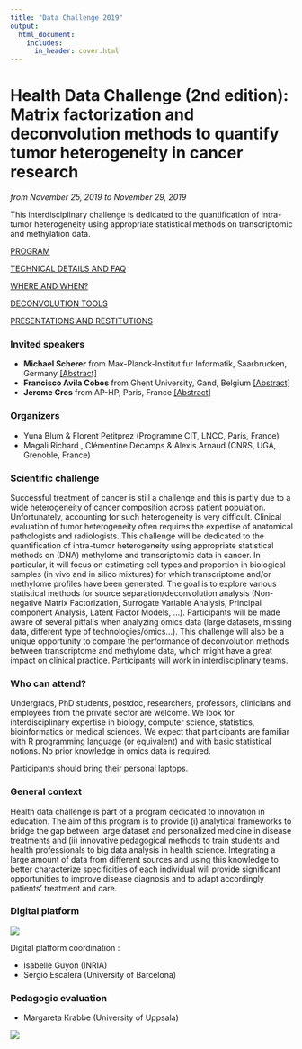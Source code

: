 ```yaml
---
title: "Data Challenge 2019"
output:
  html_document:
    includes:
      in_header: cover.html
---
```




# Health Data Challenge (2nd edition): Matrix factorization and deconvolution methods to quantify tumor heterogeneity in cancer research

*from November 25, 2019 to November 29, 2019*

This interdisciplinary challenge is dedicated to the quantification of intra-tumor heterogeneity using appropriate statistical methods on transcriptomic and methylation data.

[PROGRAM](data_challenges_program.html)

[TECHNICAL DETAILS AND FAQ](data_challenges_practicals.html)

[WHERE AND WHEN?](data_challenges_where_when.html)

[DECONVOLUTION TOOLS](data_challenges_tools.html)

[PRESENTATIONS AND RESTITUTIONS](data_challenges_presentation.html)

### Invited speakers

- **Michael Scherer** from Max-Planck-Institut fur Informatik, Saarbrucken, Germany
  [[Abstract]](data_challenges_abtract_M.html)
- **Francisco Avila Cobos** from Ghent University, Gand, Belgium [[Abstract]](data_challenges_abstract_F.html)
- **Jerome Cros** from AP-HP, Paris, France [[Abstract]](data_challenges_abstract_J.html)

### Organizers

- Yuna Blum & Florent Petitprez (Programme CIT, LNCC, Paris, France)
- Magali Richard , Clémentine Décamps & Alexis Arnaud (CNRS, UGA, Grenoble, France)

### Scientific challenge

Successful treatment of cancer is still a challenge and this is partly due to a wide heterogeneity of cancer composition across patient population.
Unfortunately, accounting for such heterogeneity is very difficult. Clinical evaluation of tumor heterogeneity often requires the expertise of anatomical pathologists and radiologists.
This challenge will be dedicated to the quantification of intra-tumor heterogeneity using appropriate statistical methods on (DNA) methylome and transcriptomic data in cancer.
In particular, it will focus on estimating cell types and proportion in biological samples (in vivo and in silico mixtures) for which transcriptome and/or methylome profiles have been generated.
The goal is to explore various statistical methods for source separation/deconvolution analysis (Non-negative Matrix Factorization, Surrogate Variable Analysis, Principal component Analysis, Latent Factor Models, …).
Participants will be made aware of several pitfalls when analyzing omics data (large datasets, missing data, different type of technologies/omics…).
This challenge will also be a unique opportunity to compare the performance of deconvolution methods between transcriptome and methylome data, which might have a great impact on clinical practice.
Participants will work in interdisciplinary teams.


### Who can attend?

Undergrads, PhD students, postdoc, researchers, professors, clinicians and employees from the private sector are welcome.
We look for interdisciplinary expertise in biology, computer science, statistics, bioinformatics or medical sciences.
We expect that participants are familiar with R programming language (or equivalent) and with basic statistical notions. No prior knowledge in omics data is required.

Participants should bring their personal laptops.


### General context

Health data challenge is part of a program dedicated to innovation in education. The aim of this program is to provide (i) analytical frameworks to bridge the gap between large dataset and personalized medicine in disease treatments and (ii) innovative pedagogical methods to train students and health professionals to big data analysis in health science. Integrating a large amount of data from different sources and using this knowledge to better characterize specificities of each individual will provide significant opportunities to improve disease diagnosis and to adapt accordingly patients’ treatment and care.


### Digital platform

![](pictures/codalab.png)

Digital platform coordination :

- Isabelle Guyon (INRIA)
- Sergio Escalera (University of Barcelona)


### Pedagogic evaluation

- Margareta Krabbe (University of Uppsala)

![](pictures/fundings2.png)


